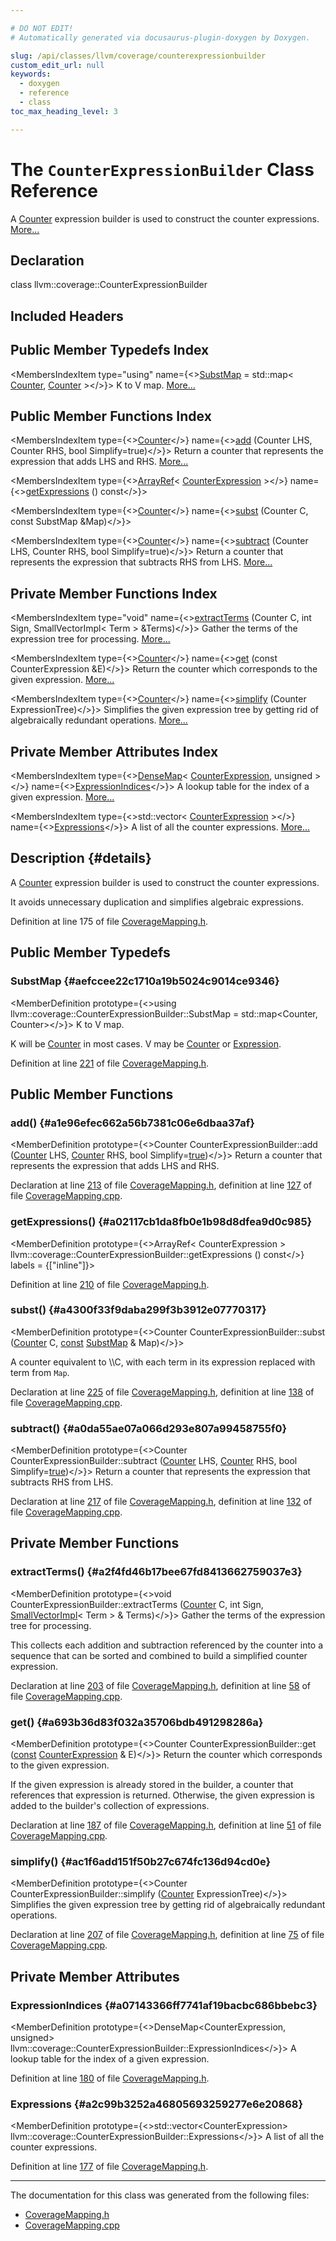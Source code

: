 ```yaml
---

# DO NOT EDIT!
# Automatically generated via docusaurus-plugin-doxygen by Doxygen.

slug: /api/classes/llvm/coverage/counterexpressionbuilder
custom_edit_url: null
keywords:
  - doxygen
  - reference
  - class
toc_max_heading_level: 3

---
```





# The `CounterExpressionBuilder` Class Reference

<DoxygenPage pluginConfig={pluginConfig}>

A <a href="/docs/api/structs/llvm/coverage/counter">Counter</a> expression builder is used to construct the counter expressions. <a href="#details">More...</a>

## Declaration

<CodeBlock>class llvm::coverage::CounterExpressionBuilder</CodeBlock>

## Included Headers

<IncludesList>
<IncludesListItem
  filePath="llvm/ProfileData/Coverage/CoverageMapping.h"
  permalink="/docs/api/files/include/include/llvm/include/llvm/profiledata/include/llvm/profiledata/coverage/coveragemapping-h"
  isLocal="true" />
</IncludesList>

## Public Member Typedefs Index

<MembersIndex>

<MembersIndexItem
  type="using"
  name={<><a href="#aefccee22c1710a19b5024c9014ce9346">SubstMap</a> = std::map&lt; <a href="/docs/api/structs/llvm/coverage/counter">Counter</a>, <a href="/docs/api/structs/llvm/coverage/counter">Counter</a> &gt;</>}>
K to V map. <a href="#aefccee22c1710a19b5024c9014ce9346">More...</a>
</MembersIndexItem>

</MembersIndex>

## Public Member Functions Index

<MembersIndex>

<MembersIndexItem
  type={<><a href="/docs/api/structs/llvm/coverage/counter">Counter</a></>}
  name={<><a href="#a1e96efec662a56b7381c06e6dbaa37af">add</a> (Counter LHS, Counter RHS, bool Simplify=true)</>}>
Return a counter that represents the expression that adds LHS and RHS. <a href="#a1e96efec662a56b7381c06e6dbaa37af">More...</a>
</MembersIndexItem>

<MembersIndexItem
  type={<><a href="/docs/api/classes/llvm/arrayref">ArrayRef</a>&lt; <a href="/docs/api/structs/llvm/coverage/counterexpression">CounterExpression</a> &gt;</>}
  name={<><a href="#a02117cb1da8fb0e1b98d8dfea9d0c985">getExpressions</a> () const</>}>
</MembersIndexItem>

<MembersIndexItem
  type={<><a href="/docs/api/structs/llvm/coverage/counter">Counter</a></>}
  name={<><a href="#a4300f33f9daba299f3b3912e07770317">subst</a> (Counter C, const SubstMap &amp;Map)</>}>
</MembersIndexItem>

<MembersIndexItem
  type={<><a href="/docs/api/structs/llvm/coverage/counter">Counter</a></>}
  name={<><a href="#a0da55ae07a066d293e807a99458755f0">subtract</a> (Counter LHS, Counter RHS, bool Simplify=true)</>}>
Return a counter that represents the expression that subtracts RHS from LHS. <a href="#a0da55ae07a066d293e807a99458755f0">More...</a>
</MembersIndexItem>

</MembersIndex>

## Private Member Functions Index

<MembersIndex>

<MembersIndexItem
  type="void"
  name={<><a href="#a2f4fd46b17bee67fd8413662759037e3">extractTerms</a> (Counter C, int Sign, SmallVectorImpl&lt; Term &gt; &amp;Terms)</>}>
Gather the terms of the expression tree for processing. <a href="#a2f4fd46b17bee67fd8413662759037e3">More...</a>
</MembersIndexItem>

<MembersIndexItem
  type={<><a href="/docs/api/structs/llvm/coverage/counter">Counter</a></>}
  name={<><a href="#a693b36d83f032a35706bdb491298286a">get</a> (const CounterExpression &amp;E)</>}>
Return the counter which corresponds to the given expression. <a href="#a693b36d83f032a35706bdb491298286a">More...</a>
</MembersIndexItem>

<MembersIndexItem
  type={<><a href="/docs/api/structs/llvm/coverage/counter">Counter</a></>}
  name={<><a href="#ac1f6add151f50b27c674fc136d94cd0e">simplify</a> (Counter ExpressionTree)</>}>
Simplifies the given expression tree by getting rid of algebraically redundant operations. <a href="#ac1f6add151f50b27c674fc136d94cd0e">More...</a>
</MembersIndexItem>

</MembersIndex>

## Private Member Attributes Index

<MembersIndex>

<MembersIndexItem
  type={<><a href="/docs/api/classes/llvm/densemap">DenseMap</a>&lt; <a href="/docs/api/structs/llvm/coverage/counterexpression">CounterExpression</a>, unsigned &gt;</>}
  name={<><a href="#a07143366ff7741af19bacbc686bbebc3">ExpressionIndices</a></>}>
A lookup table for the index of a given expression. <a href="#a07143366ff7741af19bacbc686bbebc3">More...</a>
</MembersIndexItem>

<MembersIndexItem
  type={<>std::vector&lt; <a href="/docs/api/structs/llvm/coverage/counterexpression">CounterExpression</a> &gt;</>}
  name={<><a href="#a2c99b3252a46805693259277e6e20868">Expressions</a></>}>
A list of all the counter expressions. <a href="#a2c99b3252a46805693259277e6e20868">More...</a>
</MembersIndexItem>

</MembersIndex>

## Description {#details}

A <a href="/docs/api/structs/llvm/coverage/counter">Counter</a> expression builder is used to construct the counter expressions.

It avoids unnecessary duplication and simplifies algebraic expressions.

Definition at line 175 of file <a href="/docs/api/files/include/include/llvm/include/llvm/profiledata/include/llvm/profiledata/coverage/coveragemapping-h">CoverageMapping.h</a>.

<SectionDefinition>

## Public Member Typedefs

### SubstMap {#aefccee22c1710a19b5024c9014ce9346}

<MemberDefinition
  prototype={<>using llvm::coverage::CounterExpressionBuilder::SubstMap =  std::map&lt;Counter, Counter&gt;</>}>
K to V map.

K will be <a href="/docs/api/structs/llvm/coverage/counter">Counter</a> in most cases. V may be <a href="/docs/api/structs/llvm/coverage/counter">Counter</a> or <a href="/docs/api/classes/llvm/expression">Expression</a>.

Definition at line <a href="/docs/api/files/include/include/llvm/include/llvm/profiledata/include/llvm/profiledata/coverage/coveragemapping-h/#l00221">221</a> of file <a href="/docs/api/files/include/include/llvm/include/llvm/profiledata/include/llvm/profiledata/coverage/coveragemapping-h">CoverageMapping.h</a>.
</MemberDefinition>

</SectionDefinition>

<SectionDefinition>

## Public Member Functions

### add() {#a1e96efec662a56b7381c06e6dbaa37af}

<MemberDefinition
  prototype={<>Counter CounterExpressionBuilder::add (<a href="/docs/api/structs/llvm/coverage/counter">Counter</a> LHS, <a href="/docs/api/structs/llvm/coverage/counter">Counter</a> RHS, bool Simplify=<a href="/docs/api/files/lib/lib/analysis/basicaliasanalysis-cpp/#af6d5cafbdfc5313e65d990120021a3ec">true</a>)</>}>
Return a counter that represents the expression that adds LHS and RHS.

Declaration at line <a href="/docs/api/files/include/include/llvm/include/llvm/profiledata/include/llvm/profiledata/coverage/coveragemapping-h/#l00213">213</a> of file <a href="/docs/api/files/include/include/llvm/include/llvm/profiledata/include/llvm/profiledata/coverage/coveragemapping-h">CoverageMapping.h</a>, definition at line <a href="/docs/api/files/lib/lib/profiledata/lib/profiledata/coverage/coveragemapping-cpp/#l00127">127</a> of file <a href="/docs/api/files/lib/lib/profiledata/lib/profiledata/coverage/coveragemapping-cpp">CoverageMapping.cpp</a>.
</MemberDefinition>

### getExpressions() {#a02117cb1da8fb0e1b98d8dfea9d0c985}

<MemberDefinition
  prototype={<>ArrayRef&lt; CounterExpression &gt; llvm::coverage::CounterExpressionBuilder::getExpressions () const</>}
  labels = {["inline"]}>

Definition at line <a href="/docs/api/files/include/include/llvm/include/llvm/profiledata/include/llvm/profiledata/coverage/coveragemapping-h/#l00210">210</a> of file <a href="/docs/api/files/include/include/llvm/include/llvm/profiledata/include/llvm/profiledata/coverage/coveragemapping-h">CoverageMapping.h</a>.
</MemberDefinition>

### subst() {#a4300f33f9daba299f3b3912e07770317}

<MemberDefinition
  prototype={<>Counter CounterExpressionBuilder::subst (<a href="/docs/api/structs/llvm/coverage/counter">Counter</a> C, <a href="/docs/api/files/lib/lib/target/lib/target/aarch64/aarch64promoteconstant-cpp/#a90f8350fecae261c25be85d38b451bff">const</a> <a href="#aefccee22c1710a19b5024c9014ce9346">SubstMap</a> &amp; Map)</>}>

<SectionUser title="Returns">
A counter equivalent to \\C, with each term in its expression replaced with term from <code>Map</code>.
</SectionUser>

Declaration at line <a href="/docs/api/files/include/include/llvm/include/llvm/profiledata/include/llvm/profiledata/coverage/coveragemapping-h/#l00225">225</a> of file <a href="/docs/api/files/include/include/llvm/include/llvm/profiledata/include/llvm/profiledata/coverage/coveragemapping-h">CoverageMapping.h</a>, definition at line <a href="/docs/api/files/lib/lib/profiledata/lib/profiledata/coverage/coveragemapping-cpp/#l00138">138</a> of file <a href="/docs/api/files/lib/lib/profiledata/lib/profiledata/coverage/coveragemapping-cpp">CoverageMapping.cpp</a>.
</MemberDefinition>

### subtract() {#a0da55ae07a066d293e807a99458755f0}

<MemberDefinition
  prototype={<>Counter CounterExpressionBuilder::subtract (<a href="/docs/api/structs/llvm/coverage/counter">Counter</a> LHS, <a href="/docs/api/structs/llvm/coverage/counter">Counter</a> RHS, bool Simplify=<a href="/docs/api/files/lib/lib/analysis/basicaliasanalysis-cpp/#af6d5cafbdfc5313e65d990120021a3ec">true</a>)</>}>
Return a counter that represents the expression that subtracts RHS from LHS.

Declaration at line <a href="/docs/api/files/include/include/llvm/include/llvm/profiledata/include/llvm/profiledata/coverage/coveragemapping-h/#l00217">217</a> of file <a href="/docs/api/files/include/include/llvm/include/llvm/profiledata/include/llvm/profiledata/coverage/coveragemapping-h">CoverageMapping.h</a>, definition at line <a href="/docs/api/files/lib/lib/profiledata/lib/profiledata/coverage/coveragemapping-cpp/#l00132">132</a> of file <a href="/docs/api/files/lib/lib/profiledata/lib/profiledata/coverage/coveragemapping-cpp">CoverageMapping.cpp</a>.
</MemberDefinition>

</SectionDefinition>

<SectionDefinition>

## Private Member Functions

### extractTerms() {#a2f4fd46b17bee67fd8413662759037e3}

<MemberDefinition
  prototype={<>void CounterExpressionBuilder::extractTerms (<a href="/docs/api/structs/llvm/coverage/counter">Counter</a> C, int Sign, <a href="/docs/api/classes/llvm/smallvectorimpl">SmallVectorImpl</a>&lt; Term &gt; &amp; Terms)</>}>
Gather the terms of the expression tree for processing.

This collects each addition and subtraction referenced by the counter into a sequence that can be sorted and combined to build a simplified counter expression.

Declaration at line <a href="/docs/api/files/include/include/llvm/include/llvm/profiledata/include/llvm/profiledata/coverage/coveragemapping-h/#l00203">203</a> of file <a href="/docs/api/files/include/include/llvm/include/llvm/profiledata/include/llvm/profiledata/coverage/coveragemapping-h">CoverageMapping.h</a>, definition at line <a href="/docs/api/files/lib/lib/profiledata/lib/profiledata/coverage/coveragemapping-cpp/#l00058">58</a> of file <a href="/docs/api/files/lib/lib/profiledata/lib/profiledata/coverage/coveragemapping-cpp">CoverageMapping.cpp</a>.
</MemberDefinition>

### get() {#a693b36d83f032a35706bdb491298286a}

<MemberDefinition
  prototype={<>Counter CounterExpressionBuilder::get (<a href="/docs/api/files/lib/lib/target/lib/target/aarch64/aarch64promoteconstant-cpp/#a90f8350fecae261c25be85d38b451bff">const</a> <a href="/docs/api/structs/llvm/coverage/counterexpression">CounterExpression</a> &amp; E)</>}>
Return the counter which corresponds to the given expression.

If the given expression is already stored in the builder, a counter that references that expression is returned. Otherwise, the given expression is added to the builder&#39;s collection of expressions.

Declaration at line <a href="/docs/api/files/include/include/llvm/include/llvm/profiledata/include/llvm/profiledata/coverage/coveragemapping-h/#l00187">187</a> of file <a href="/docs/api/files/include/include/llvm/include/llvm/profiledata/include/llvm/profiledata/coverage/coveragemapping-h">CoverageMapping.h</a>, definition at line <a href="/docs/api/files/lib/lib/profiledata/lib/profiledata/coverage/coveragemapping-cpp/#l00051">51</a> of file <a href="/docs/api/files/lib/lib/profiledata/lib/profiledata/coverage/coveragemapping-cpp">CoverageMapping.cpp</a>.
</MemberDefinition>

### simplify() {#ac1f6add151f50b27c674fc136d94cd0e}

<MemberDefinition
  prototype={<>Counter CounterExpressionBuilder::simplify (<a href="/docs/api/structs/llvm/coverage/counter">Counter</a> ExpressionTree)</>}>
Simplifies the given expression tree by getting rid of algebraically redundant operations.

Declaration at line <a href="/docs/api/files/include/include/llvm/include/llvm/profiledata/include/llvm/profiledata/coverage/coveragemapping-h/#l00207">207</a> of file <a href="/docs/api/files/include/include/llvm/include/llvm/profiledata/include/llvm/profiledata/coverage/coveragemapping-h">CoverageMapping.h</a>, definition at line <a href="/docs/api/files/lib/lib/profiledata/lib/profiledata/coverage/coveragemapping-cpp/#l00075">75</a> of file <a href="/docs/api/files/lib/lib/profiledata/lib/profiledata/coverage/coveragemapping-cpp">CoverageMapping.cpp</a>.
</MemberDefinition>

</SectionDefinition>

<SectionDefinition>

## Private Member Attributes

### ExpressionIndices {#a07143366ff7741af19bacbc686bbebc3}

<MemberDefinition
  prototype={<>DenseMap&lt;CounterExpression, unsigned&gt; llvm::coverage::CounterExpressionBuilder::ExpressionIndices</>}>
A lookup table for the index of a given expression.

Definition at line <a href="/docs/api/files/include/include/llvm/include/llvm/profiledata/include/llvm/profiledata/coverage/coveragemapping-h/#l00180">180</a> of file <a href="/docs/api/files/include/include/llvm/include/llvm/profiledata/include/llvm/profiledata/coverage/coveragemapping-h">CoverageMapping.h</a>.
</MemberDefinition>

### Expressions {#a2c99b3252a46805693259277e6e20868}

<MemberDefinition
  prototype={<>std::vector&lt;CounterExpression&gt; llvm::coverage::CounterExpressionBuilder::Expressions</>}>
A list of all the counter expressions.

Definition at line <a href="/docs/api/files/include/include/llvm/include/llvm/profiledata/include/llvm/profiledata/coverage/coveragemapping-h/#l00177">177</a> of file <a href="/docs/api/files/include/include/llvm/include/llvm/profiledata/include/llvm/profiledata/coverage/coveragemapping-h">CoverageMapping.h</a>.
</MemberDefinition>

</SectionDefinition>

<hr/>

The documentation for this class was generated from the following files:

<ul>
<li><a href="/docs/api/files/include/include/llvm/include/llvm/profiledata/include/llvm/profiledata/coverage/coveragemapping-h">CoverageMapping.h</a></li>
<li><a href="/docs/api/files/lib/lib/profiledata/lib/profiledata/coverage/coveragemapping-cpp">CoverageMapping.cpp</a></li>
</ul>

</DoxygenPage>
